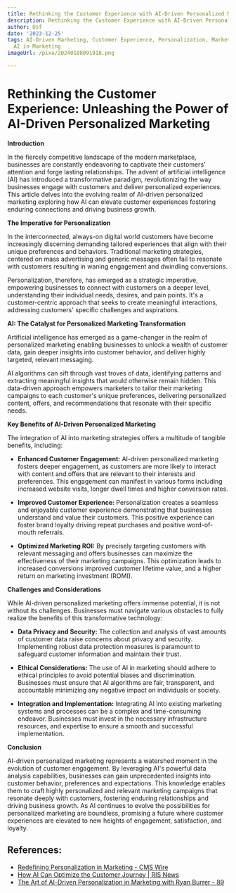 ```yaml
---
title: Rethinking the Customer Experience with AI-Driven Personalized Marketing
description: Rethinking the Customer Experience with AI-Driven Personalized Marketing
author: Usf
date: '2023-12-25'
tags: AI-Driven Marketing, Customer Experience, Personalization, Marketing Automation,
  AI in Marketing
imageUrl: /pixa/20240108091918.png

---
```

# Rethinking the Customer Experience: Unleashing the Power of AI-Driven Personalized Marketing 


**Introduction**

In the fiercely competitive  landscape of the modern marketplace, businesses are  constantly endeavoring to captivate  their  customers' attention and  forge lasting relationships. The  advent of artificial intelligence (AI) has introduced a transformative paradigm, revolutionizing the way businesses engage with customers and deliver personalized experiences. This article delves into the evolving realm of  AI-driven personalized marketing exploring how AI can elevate customer experiences fostering enduring connections and driving business growth.


**The Imperative for Personalization**

In the interconnected, always-on digital world  customers have become  increasingly discerning demanding tailored experiences that align with their unique preferences and behaviors. Traditional marketing strategies, centered on mass advertising  and generic messages often fail to resonate with customers resulting in waning engagement and dwindling conversions.

Personalization, therefore, has emerged as a strategic imperative, empowering businesses  to  connect with customers on a deeper level, understanding their individual needs, desires, and pain points. It's a customer-centric approach that seeks to create meaningful interactions, addressing customers' specific challenges and aspirations.


**AI: The Catalyst for Personalized  Marketing Transformation**

Artificial intelligence has emerged as a game-changer in the realm of personalized marketing enabling businesses to unlock a wealth of  customer  data, gain deeper insights into  customer behavior, and deliver  highly targeted,  relevant messaging.

AI algorithms can sift through vast troves of data, identifying  patterns and extracting  meaningful insights that would otherwise remain  hidden.  This data-driven  approach empowers marketers to tailor  their marketing campaigns to each  customer's  unique preferences, delivering personalized content,  offers, and recommendations that resonate with their specific  needs.


**Key  Benefits of AI-Driven Personalized Marketing**

The integration of AI into marketing strategies offers a multitude of tangible benefits, including:

* **Enhanced Customer Engagement:** AI-driven personalized marketing fosters deeper engagement, as customers are more  likely to interact with content and offers that are relevant to their interests and preferences. This engagement  can manifest in various forms including increased website visits, longer dwell times and higher conversion rates.

* **Improved Customer Experience:** Personalization creates a seamless and enjoyable customer experience demonstrating that businesses understand and value their customers. This positive experience  can foster brand loyalty driving repeat purchases and positive word-of-mouth referrals.

* **Optimized  Marketing ROI:** By precisely targeting  customers with relevant messaging and offers businesses can maximize the effectiveness of their marketing campaigns. This optimization leads to increased conversions improved  customer  lifetime value, and a higher  return  on marketing investment (ROMI).


**Challenges and Considerations**

While AI-driven  personalized marketing offers immense potential,  it is not without its challenges. Businesses must navigate various obstacles  to  fully realize  the benefits of this transformative technology:

* **Data Privacy and Security:** The collection and analysis of  vast amounts of customer  data raise concerns about privacy and security. Implementing robust data protection measures is paramount to safeguard customer information and maintain their trust.

* **Ethical Considerations:** The use  of AI in marketing should adhere to ethical principles to avoid  potential biases and discrimination. Businesses must ensure that AI algorithms are fair, transparent, and accountable minimizing any negative impact on  individuals or society.

* **Integration and Implementation:** Integrating AI into existing marketing systems and processes can be a complex and time-consuming endeavor. Businesses must invest in the necessary infrastructure  resources, and expertise to ensure a smooth and successful implementation.


**Conclusion**

AI-driven personalized  marketing represents a watershed moment in the evolution  of customer engagement. By leveraging AI's powerful data analysis capabilities, businesses  can gain  unprecedented insights into customer  behavior, preferences and expectations. This knowledge  enables them to craft highly personalized and relevant marketing campaigns that resonate  deeply with  customers, fostering enduring  relationships and driving business growth. As AI continues to evolve the possibilities for personalized marketing are boundless, promising a future where customer  experiences are elevated  to new heights of engagement, satisfaction, and loyalty.

## References:
- [Redefining Personalization in Marketing - CMS Wire](https://www.cmswire.com/customer-experience/redefining-personalization-in-marketing-how-ai-is-changing-the-game/)
- [How AI Can Optimize the Customer Journey | RIS News](https://risnews.com/how-ai-can-optimize-customer-journey)
- [The Art of AI-Driven Personalization in Marketing with Ryan Burrer - 89](https://www.youtube.com/watch?v=48KpoX-PmFA)
